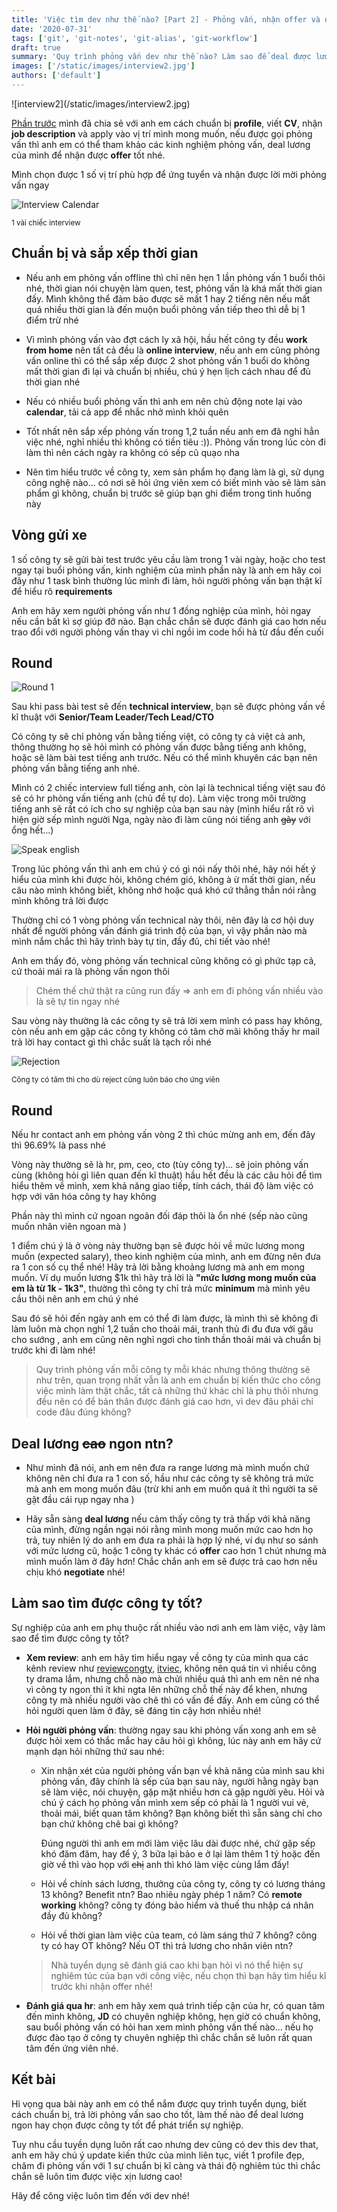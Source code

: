 ```yaml
---
title: 'Việc tìm dev như thế nào? [Part 2] - Phỏng vấn, nhận offer và đi làm'
date: '2020-07-31'
tags: ['git', 'git-notes', 'git-alias', 'git-workflow']
draft: true
summary: 'Quy trình phỏng vấn dev như thế nào? Làm sao để deal được lương ngon và tìm được công ty tốt để phát triển sự nghiệp...'
images: ['/static/images/interview2.jpg']
authors: ['default']
---
```



<UnsplashPhotoInfo photoURL="https://unsplash.com/photos/NbtIDoFKGO8" author="Sebastian Herrmann" />
![interview2](/static/images/interview2.jpg)

[Phần trước](/blog/viec-tim-dev-nhu-the-nao) mình đã chia sẻ với anh em cách chuẩn bị **profile**, viết **CV**, nhận **job description** và apply vào vị trí mình mong muốn, nếu được gọi phỏng vấn thì anh em có thể tham khảo các kinh nghiệm phỏng vấn, deal lương của mình để nhận được **offer** tốt nhé.

Mình chọn được 1 số vị trí phù hợp để ứng tuyển và nhận được lời mời phỏng vấn ngay

![Interview Calendar](/static/images/interview1.png)

<div style={{ textAlign: 'center' }}>
  <small>1 vài chiếc interview</small>
</div>

## Chuẩn bị và sắp xếp thời gian

- Nếu anh em phỏng vấn offline thì chỉ nên hẹn 1 lần phỏng vấn 1 buổi thôi nhé, thời gian nói chuyện làm quen, test, phỏng vấn là khá mất thời gian đấy. Mình không thể đảm bảo được sẽ mất 1 hay 2 tiếng nên nếu mất quá nhiều thời gian là đến muộn buổi phỏng vấn tiếp theo thì dễ bị 1 điểm trừ nhé <Twemoji emoji="grinning-face-with-sweat" />

- Vì mình phỏng vấn vào đợt cách ly xã hội, hầu hết công ty đều **work from home** nên tất cả đều là **online interview**, nếu anh em cũng phỏng vấn online thì có thể sắp xếp được 2 shot phỏng vấn 1 buổi do không mất thời gian đi lại và chuẩn bị nhiều, chú ý hẹn lịch cách nhau để đủ thời gian nhé

- Nếu có nhiều buổi phỏng vấn thì anh em nên chủ động note lại vào **calendar**, tải cả app để nhắc nhở mình khỏi quên

- Tốt nhất nên sắp xếp phỏng vấn trong 1,2 tuần nếu anh em đã nghỉ hẳn việc nhé, nghỉ nhiều thì không có tiền tiêu :)). Phỏng vấn trong lúc còn đi làm thì nên cách ngày ra không có sếp cũ quạo nha <Twemoji emoji="grinning-face-with-sweat" />

- Nên tìm hiểu trước về công ty, xem sản phẩm họ đang làm là gì, sử dụng công nghệ nào... có nơi sẽ hỏi ứng viên xem có biết mình vào sẽ làm sản phẩm gì không, chuẩn bị trước sẽ giúp bạn ghi điểm trong tình huống này

## Vòng gửi xe

1 số công ty sẽ gửi bài test trước yêu cầu làm trong 1 vài ngày, hoặc cho test ngay tại buổi phỏng vấn, kinh nghiệm của mình phần này là anh em hãy coi đây như 1 task bình thường lúc mình đi làm, hỏi người phỏng vấn bạn thật kĩ để hiểu rõ **requirements**

Anh em hãy xem người phỏng vấn như 1 đồng nghiệp của mình, hỏi ngay nếu cần bất kì sợ giúp đỡ nào. Bạn chắc chắn sẽ được đánh giá cao hơn nếu trao đổi với người phỏng vấn thay vì chỉ ngồi im code hối hả từ đầu đến cuối

## Round <Twemoji emoji="keycap-1" size="" />

![Round 1](/static/images/round1.jpg)

Sau khi pass bài test sẽ đến **technical interview**, bạn sẽ được phỏng vấn về kĩ thuật với **Senior/Team Leader/Tech Lead/CTO**

Có công ty sẽ chỉ phỏng vấn bằng tiếng việt, có công ty cả việt cả anh, thông thường họ sẽ hỏi mình có phỏng vấn được bằng tiếng anh không, hoặc sẽ làm bài test tiếng anh trước. Nếu có thể mình khuyên các bạn nên phỏng vấn bằng tiếng anh nhé.

Mình có 2 chiếc interview full tiếng anh, còn lại là technical tiếng việt sau đó sẽ có hr phỏng vấn tiếng anh (chủ đề tự do). Làm việc trong môi trường tiếng anh sẽ rất có ích cho sự nghiệp của bạn sau này (mình hiểu rất rõ vì hiện giờ sếp mình người Nga, ngày nào đi làm cũng nói tiếng anh ~~gãy~~ với ổng hết...)

![Speak english](/static/images/english.jpg)

Trong lúc phỏng vấn thì anh em chú ý có gì nói nấy thôi nhé, hãy nói hết ý hiểu của mình khi được hỏi, không chém gió, không à ừ mất thời gian, nếu câu nào mình không biết, không nhớ hoặc quá khó cứ thẳng thắn nói rằng mình không trả lời được

Thường chỉ có 1 vòng phỏng vấn technical này thôi, nên đây là cơ hội duy nhất để người phỏng vấn đánh giá trình độ của bạn, vì vậy phần nào mà mình nắm chắc thì hãy trình bày tự tin, đầy đủ, chi tiết vào nhé!

Anh em thấy đó, vòng phỏng vấn technical cũng không có gì phức tạp cả, cứ thoải mái ra là phỏng vấn ngon thôi <Twemoji emoji="clapping-hands" /><Twemoji emoji="clapping-hands" />

> Chém thế chứ thật ra cũng run đấy <Twemoji emoji="grinning-face-with-sweat" /> => anh em đi phỏng vấn nhiều vào là sẽ tự tin ngay nhé <Twemoji emoji="smiling-face-with-sunglasses" />

Sau vòng này thường là các công ty sẽ trả lời xem mình có pass hay không, còn nếu anh em gặp các công ty không có tâm chờ mãi không thấy hr mail trả lời hay contact gì thì chắc suất là tạch rồi nhé

![Rejection](/static/images/reject.png)

<div style={{ textAlign: 'center' }}>
  <small>Công ty có tâm thì cho dù reject cũng luôn báo cho ứng viên</small>
</div>

## Round <Twemoji emoji="keycap-2" size="" />

Nếu hr contact anh em phỏng vấn vòng 2 thì chúc mừng anh em, đến đây thì 96.69% là pass nhé

Vòng này thường sẽ là hr, pm, ceo, cto (tùy công ty)... sẽ join phỏng vấn cùng (không hỏi gì liên quan đến kĩ thuật) hầu hết đều là các câu hỏi để tìm hiểu thêm về mình, xem khả năng giao tiếp, tính cách, thái độ làm việc có hợp với văn hóa công ty hay không

Phần này thì mình cứ ngoan ngoãn đối đáp thôi là ổn nhé (sếp nào cũng muốn nhân viên ngoan mà <Twemoji emoji="grinning-face-with-sweat" />)

<Twemoji emoji="glowing-star" /> 1 điểm chú ý là ở vòng này thường bạn sẽ được hỏi về mức lương mong
muốn (expected salary), theo kinh nghiệm của mình, anh em đừng nên đưa ra 1 con số cụ thể nhé! Hãy trả
lời bằng khoảng lương mà anh em mong muốn. Ví dụ muốn lương $1k thì hãy trả lời là **"mức lương mong
muốn của em là từ 1k - 1k3"**, thường thì công ty chỉ trả mức **minimum** mà mình yêu cầu thôi nên anh
em chú ý nhé

Sau đó sẽ hỏi đến ngày anh em có thể đi làm được, là mình thì sẽ không đi làm luôn mà chọn nghỉ 1,2 tuần cho thoải mái, tranh thủ đi đu đưa với gấu cho sướng <Twemoji emoji="beaming-face-with-smiling-eyes" />, anh em cũng nên nghỉ ngơi cho tinh thần thoải mái và chuẩn bị trước khi đi làm nhé!

> Quy trình phỏng vấn mỗi công ty mỗi khác nhưng thông thường sẽ như trên, quan trọng nhất vẫn là anh em chuẩn bị kiến thức cho công việc mình làm thật chắc, tất cả những thứ khác chỉ là phụ thôi nhưng đều nên có để bản thân được đánh giá cao hơn, vì dev đâu phải chỉ code đâu đúng không? <Twemoji emoji="beaming-face-with-smiling-eyes" />

## Deal lương ~~cao~~ ngon ntn?

- Như mình đã nói, anh em nên đưa ra range lương mà mình muốn chứ không nên chỉ đưa ra 1 con số, hầu như các công ty sẽ không trả mức mà anh em mong muốn đâu (trừ khi anh em muốn quá ít thì người ta sẽ gật đầu cái rụp ngay nha <Twemoji emoji="grinning-face-with-sweat" />)

- Hãy sẵn sàng **deal lương** nếu cảm thấy công ty trả thấp với khả năng của mình, đừng ngần ngại nói rằng mình mong muốn mức cao hơn họ trả, tuy nhiên lý do anh em đưa ra phải là hợp lý nhé, ví dụ như so sánh với mức lương cũ, hoặc 1 công ty khác có **offer** cao hơn 1 chút nhưng mà mình muốn làm ở đây hơn! Chắc chắn anh em sẽ được trả cao hơn nếu chịu khó **negotiate** nhé!

## Làm sao tìm được công ty tốt?

Sự nghiệp của anh em phụ thuộc rất nhiều vào nơi anh em làm việc, vậy làm sao để tìm được công ty tốt?

- **Xem review**: anh em hãy tìm hiểu ngay về công ty của mình qua các kênh review như [reviewcongty](https://reviewcongty.com/), [itviec](https://itviec.com/), không nên quá tin vì nhiều công ty drama lắm, nhưng chỗ nào mà chửi nhiều quá thì anh em nên né nha vì công ty ngon thì ít khi ngta lên những chỗ thế này để khen, nhưng công ty mà nhiều người vào chê thì có vấn đề đấy. Anh em cũng có thể hỏi người quen làm ở đây, sẽ đáng tin cậy hơn nhiều nhé!

- **Hỏi người phỏng vấn**: thường ngay sau khi phỏng vấn xong anh em sẽ được hỏi xem có thắc mắc hay câu hỏi gì không, lúc này anh em hãy cứ mạnh dạn hỏi những thứ sau nhé:

  - Xin nhận xét của người phỏng vấn bạn về khả năng của mình sau khi phỏng vấn, đây chính là sếp của bạn sau này, người hằng ngày bạn sẽ làm việc, nói chuyện, gặp mặt nhiều hơn cả gặp người yêu.
    Hỏi và chú ý cách họ phỏng vấn mình xem sếp có phải là 1 người vui vẻ, thoải mái, biết quan tâm không? Bạn không biết thì sẵn sàng chỉ cho bạn chứ không chê bai gì không?

    Đúng người thì anh em mới làm việc lâu dài được nhé, chứ gặp sếp khó đăm đăm, hay để ý, 3 bữa lại
    bảo e ở lại làm thêm 1 tý hoặc đến giờ về thì vào họp với ~~chị~~ anh thì khó làm việc cùng lắm đấy!

  - Hỏi về chính sách lương, thưởng của công ty, công ty có lương tháng 13 không? Benefit ntn? Bao nhiêu ngày phép 1 năm? Có **remote working** không? công ty đóng bảo hiểm và thuế thu nhập cá nhân đầy đủ không?

  - Hỏi về thời gian làm việc của team, có làm sáng thứ 7 không? công ty có hay OT không? Nếu OT thì trả lương cho nhân viên ntn?

  > Nhà tuyển dụng sẽ đánh giá cao khi bạn hỏi vì nó thể hiện sự nghiêm túc của bạn với công việc, nếu chọn thì bạn hãy tìm hiểu kĩ trước khi nhận offer nhé!

- **Đánh giá qua hr**: anh em hãy xem quá trình tiếp cận của hr, có quan tâm đến mình không, **JD** có chuyên nghiệp không, hẹn giờ có chuẩn không, sau buổi phỏng vấn có hỏi han xem mình phỏng vấn thế nào... nếu họ được đào tạo ở công ty chuyên nghiệp thì chắc chắn sẽ luôn rất quan tâm đến ứng viên nhé.

## Kết bài

Hi vọng qua bài này anh em có thể nắm được quy trình tuyển dụng, biết cách chuẩn bị, trả lời phỏng vấn sao cho tốt, làm thế nào để deal lương ngon hay chọn được công ty tốt để phát triển sự nghiệp.

Tuy nhu cầu tuyền dụng luôn rất cao nhưng dev cũng có dev this dev that, anh em hãy chú ý update kiến thức của mình liên tục, viết 1 profile đẹp, chăm đi phỏng vấn với 1 sự chuẩn bị kĩ càng và thái độ nghiêm túc thì chắc chắn sẽ luôn tìm được việc xịn lương cao!

Hãy để công việc luôn tìm đến với dev nhé!
